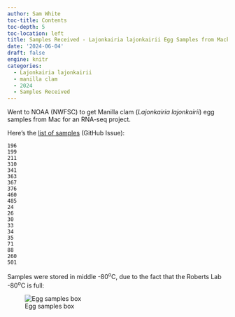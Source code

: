 ```yaml
---
author: Sam White
toc-title: Contents
toc-depth: 5
toc-location: left
title: Samples Received - Lajonkairia lajonkairii Egg Samples from Mackenzie Gavery
date: '2024-06-04'
draft: false
engine: knitr
categories: 
  - Lajonkairia lajonkairii
  - manilla clam
  - 2024
  - Samples Received
---
```

Went to NOAA (NWFSC) to get Manilla clam (_Lajonkairia lajonkairii_) egg samples from Mac for an RNA-seq project.

Here's the [list of samples](https://github.com/RobertsLab/resources/issues/1902#issuecomment-2148163401) (GitHub Issue):

```
196
199
211
310
341
363
367
376
460
485
24
26
30
33
34
35
71
88
260
501
```

Samples were stored in middle -80<sup>o</sup>C, due to the fact that the Roberts Lab -80<sup>o</sup>C is full:

![Egg samples box](./20240604-llaj-egg_sample-box-01.jpg){#fig-Egg-samples-box fig-alt="Egg samples box" .lightbox}
